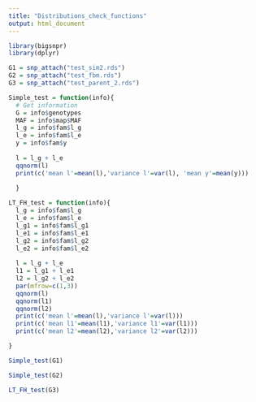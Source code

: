 ```yaml
---
title: "Distributions_check_functions"
output: html_document
---
```

```r
library(bigsnpr)
library(dplyr)
```


```r
G1 = snp_attach("test_sim2.rds")
G2 = snp_attach("test_fbm.rds")
G3 = snp_attach("test_parent_2.rds")
```

```r
Simple_test = function(info){
  # Get information
  G = info$genotypes
  MAF = info$map$MAF
  l_g = info$fam$l_g
  l_e = info$fam$l_e
  y = info$fam$y
  
  l = l_g + l_e 
  qqnorm(l)
  print(c('mean l'=mean(l),'variance l'=var(l), 'mean y'=mean(y)))
  
  }
```

```r
LT_FH_test = function(info){
  l_g = info$fam$l_g
  l_e = info$fam$l_e
  l_g1 = info$fam$l_g1
  l_e1 = info$fam$l_e1
  l_g2 = info$fam$l_g2
  l_e2 = info$fam$l_e2
  
  l = l_g + l_e
  l1 = l_g1 + l_e1
  l2 = l_g2 + l_e2
  par(mfrow=c(1,3))
  qqnorm(l)
  qqnorm(l1)
  qqnorm(l2)
  print(c('mean l'=mean(l),'variance l'=var(l)))
  print(c('mean l1'=mean(l1),'variance l1'=var(l1)))
  print(c('mean l2'=mean(l2),'variance l2'=var(l2)))

}
```



```r
Simple_test(G1)
```

```r
Simple_test(G2)
```


```r
LT_FH_test(G3)
```





